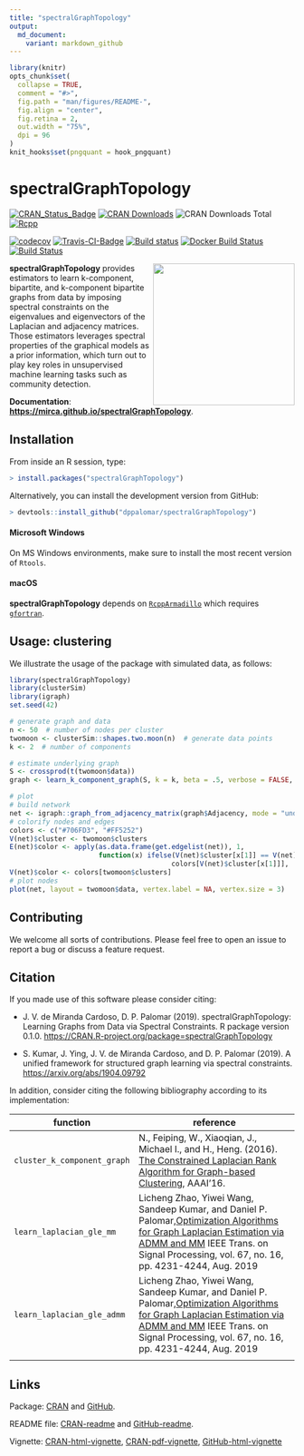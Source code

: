 ```yaml
---
title: "spectralGraphTopology"
output:
  md_document:
    variant: markdown_github
---
```


<!-- README.md is generated from README.Rmd. Please edit that file -->

```r
library(knitr)
opts_chunk$set(
  collapse = TRUE,
  comment = "#>",
  fig.path = "man/figures/README-",
  fig.align = "center",
  fig.retina = 2,
  out.width = "75%",
  dpi = 96
)
knit_hooks$set(pngquant = hook_pngquant)
```

# spectralGraphTopology

[![CRAN_Status_Badge](https://www.r-pkg.org/badges/version/spectralGraphTopology)](https://cran.r-project.org/package=spectralGraphTopology)
[![CRAN Downloads](https://cranlogs.r-pkg.org/badges/spectralGraphTopology)](https://cran.r-project.org/package=spectralGraphTopology)
![CRAN Downloads Total](https://cranlogs.r-pkg.org/badges/grand-total/spectralGraphTopology?color=brightgreen)
[![Rcpp](https://img.shields.io/badge/powered%20by-Rcpp-orange.svg?style=flat)](http://www.rcpp.org/)

[![codecov](https://codecov.io/gh/mirca/spectralGraphTopology/branch/master/graph/badge.svg)](https://codecov.io/gh/mirca/spectralGraphTopology)
[![Travis-CI-Badge](https://travis-ci.org/mirca/spectralGraphTopology.svg?branch=master)](https://travis-ci.org/mirca/spectralGraphTopology)
[![Build status](https://ci.appveyor.com/api/projects/status/vr62ddvc9xoabnwy?svg=true)](https://ci.appveyor.com/project/mirca/spectralgraphtopology-j05c9)
[![Docker Build Status](https://img.shields.io/docker/cloud/build/mirca/spectralgraphtopology.svg)](https://hub.docker.com/r/mirca/spectralgraphtopology/)
[![Build Status](https://dev.azure.com/jvmirca/spectralGraphTopology/_apis/build/status/mirca.spectralGraphTopology?branchName=master)](https://dev.azure.com/jvmirca/spectralGraphTopology/_build/latest?definitionId=1&branchName=master)

<a href="https://mirca.github.io/spectralGraphTopology"><img style="float: right;" width="250" src="./man/figures//circles3_reduced.gif" align="right" /></a>

**spectralGraphTopology** provides estimators to learn k-component, bipartite,
and k-component bipartite graphs from data by imposing spectral constraints
on the eigenvalues and eigenvectors of the Laplacian and adjacency matrices.
Those estimators leverages spectral properties of the graphical models as a
prior information, which turn out to play key roles in unsupervised machine
learning tasks such as community detection.

**Documentation**: [**https://mirca.github.io/spectralGraphTopology**](https://mirca.github.io/spectralGraphTopology).

## Installation

From inside an R session, type:
```r
> install.packages("spectralGraphTopology")
```

Alternatively, you can install the development version from GitHub:
```r
> devtools::install_github("dppalomar/spectralGraphTopology")
```

#### Microsoft Windows
On MS Windows environments, make sure to install the most recent version of ``Rtools``.

#### macOS
**spectralGraphTopology** depends on [`RcppArmadillo`](https://github.com/RcppCore/RcppArmadillo) which requires [`gfortran`](https://CRAN.R-project.org/bin/macosx/tools/).

## Usage: clustering
We illustrate the usage of the package with simulated data, as follows:
```r
library(spectralGraphTopology)
library(clusterSim)
library(igraph)
set.seed(42)

# generate graph and data
n <- 50  # number of nodes per cluster
twomoon <- clusterSim::shapes.two.moon(n)  # generate data points
k <- 2  # number of components

# estimate underlying graph
S <- crossprod(t(twomoon$data))
graph <- learn_k_component_graph(S, k = k, beta = .5, verbose = FALSE, abstol = 1e-3)

# plot
# build network
net <- igraph::graph_from_adjacency_matrix(graph$Adjacency, mode = "undirected", weighted = TRUE)
# colorify nodes and edges
colors <- c("#706FD3", "#FF5252")
V(net)$cluster <- twomoon$clusters
E(net)$color <- apply(as.data.frame(get.edgelist(net)), 1,
                      function(x) ifelse(V(net)$cluster[x[1]] == V(net)$cluster[x[2]],
                                        colors[V(net)$cluster[x[1]]], '#000000'))
V(net)$color <- colors[twomoon$clusters]
# plot nodes
plot(net, layout = twomoon$data, vertex.label = NA, vertex.size = 3)
```

## Contributing
We welcome all sorts of contributions. Please feel free to open an issue
to report a bug or discuss a feature request.

## Citation
If you made use of this software please consider citing:

- J. V. de Miranda Cardoso, D. P. Palomar (2019). spectralGraphTopology: Learning Graphs from
  Data via Spectral Constraints. R package version 0.1.0. <https://CRAN.R-project.org/package=spectralGraphTopology>

- S. Kumar, J. Ying, J. V. de Miranda Cardoso, and D. P. Palomar (2019). A unified framework
  for structured graph learning via spectral constraints. <https://arxiv.org/abs/1904.09792>

In addition, consider citing the following bibliography according to its implementation:

| **function**                | **reference**                                                                                                                                                                                                                                                                                     |
|-----------------------------|---------------------------------------------------------------------------------------------------------------------------------------------------------------------------------------------------------------------------------------------------------------------------------------------------|
| `cluster_k_component_graph` | N., Feiping, W., Xiaoqian, J., Michael I., and H., Heng. (2016). [The Constrained Laplacian Rank Algorithm for Graph-based Clustering](https://dl.acm.org/citation.cfm?id=3016100.3016174), AAAI'16.                                                                                              |
| `learn_laplacian_gle_mm`    | Licheng Zhao, Yiwei Wang, Sandeep Kumar, and Daniel P. Palomar,[Optimization Algorithms for Graph Laplacian Estimation via ADMM and MM](https://palomar.home.ece.ust.hk/papers/2019/ZhaoWangKumarPalomar-TSP2019.pdf) IEEE Trans. on Signal Processing, vol. 67, no. 16, pp. 4231-4244, Aug. 2019 |
| `learn_laplacian_gle_admm`    | Licheng Zhao, Yiwei Wang, Sandeep Kumar, and Daniel P. Palomar,[Optimization Algorithms for Graph Laplacian Estimation via ADMM and MM](https://palomar.home.ece.ust.hk/papers/2019/ZhaoWangKumarPalomar-TSP2019.pdf) IEEE Trans. on Signal Processing, vol. 67, no. 16, pp. 4231-4244, Aug. 2019 |
|                             |                                                                                                                                                                                                                                                                                                   |

## Links
Package: [CRAN](https://CRAN.R-project.org/package=spectralGraphTopology) and [GitHub](https://github.com/dppalomar/spectralGraphTopology).

README file: [CRAN-readme](https://CRAN.R-project.org/package=spectralGraphTopology/readme/README.html)
and [GitHub-readme](https://github.com/dppalomar/spectralGraphTopology/blob/master/README.md).

Vignette: [CRAN-html-vignette](https://CRAN.R-project.org/package=spectralGraphTopology/vignettes/SpectralGraphTopology.html),
[CRAN-pdf-vignette](https://CRAN.R-project.org/package=spectralGraphTopology/vignettes/SpectralGraphTopology-pdf.pdf),
[GitHub-html-vignette](https://raw.githack.com/dppalomar/spectralGraphTopology/master/vignettes/SpectralGraphTopology.html)
